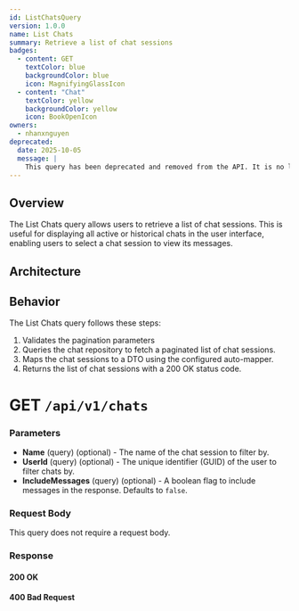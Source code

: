 ```yaml
---
id: ListChatsQuery
version: 1.0.0
name: List Chats
summary: Retrieve a list of chat sessions
badges:
  - content: GET
    textColor: blue
    backgroundColor: blue
    icon: MagnifyingGlassIcon
  - content: "Chat"
    textColor: yellow
    backgroundColor: yellow
    icon: BookOpenIcon
owners:
  - nhanxnguyen
deprecated:
  date: 2025-10-05
  message: |
    This query has been deprecated and removed from the API. It is no longer available for use.
---
```


## Overview

The List Chats query allows users to retrieve a list of chat sessions. This is useful for displaying all active or historical chats in the user interface, enabling users to select a chat session to view its messages.

## Architecture

<NodeGraph />

## Behavior

The List Chats query follows these steps:

1. Validates the pagination parameters
2. Queries the chat repository to fetch a paginated list of chat sessions.
3. Maps the chat sessions to a DTO using the configured auto-mapper.
4. Returns the list of chat sessions with a 200 OK status code.

# GET `/api/v1/chats`

### Parameters

- **Name** (query) (optional) - The name of the chat session to filter by.
- **UserId** (query) (optional) - The unique identifier (GUID) of the user to filter chats by.
- **IncludeMessages** (query) (optional) - A boolean flag to include messages in the response. Defaults to `false`.

### Request Body

This query does not require a request body.

### Response

#### <span class="badge badge-success">200 OK</span>

<SchemaViewer file="response-200.json" maxHeight="500" id="response-200" />

#### <span class="badge badge-error">400 Bad Request</span>

<SchemaViewer file="response-400.json" maxHeight="500" id="response-400" />
